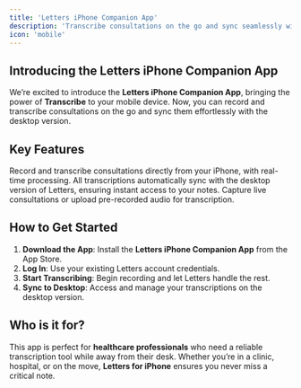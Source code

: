 ```yaml
---
title: 'Letters iPhone Companion App'
description: 'Transcribe consultations on the go and sync seamlessly with the desktop version.'
icon: 'mobile'
---
```


## Introducing the Letters iPhone Companion App

We’re excited to introduce the **Letters iPhone Companion App**, bringing the power of **Transcribe** to your mobile device. Now, you can record and transcribe consultations on the go and sync them effortlessly with the desktop version.

## Key Features

<Card title="Mobile Transcription" icon="mobile">
Record and transcribe consultations directly from your iPhone, with real-time processing.
</Card>

<Card title="Seamless Syncing" icon="cloud">
All transcriptions automatically sync with the desktop version of Letters, ensuring instant access to your notes.
</Card>

<Card title="Flexible Recording" icon="microphone">
Capture live consultations or upload pre-recorded audio for transcription.
</Card>

## How to Get Started

1. **Download the App**: Install the **Letters iPhone Companion App** from the App Store.
2. **Log In**: Use your existing Letters account credentials.
3. **Start Transcribing**: Begin recording and let Letters handle the rest.
4. **Sync to Desktop**: Access and manage your transcriptions on the desktop version.

## Who is it for?

This app is perfect for **healthcare professionals** who need a reliable transcription tool while away from their desk. Whether you’re in a clinic, hospital, or on the move, **Letters for iPhone** ensures you never miss a critical note.